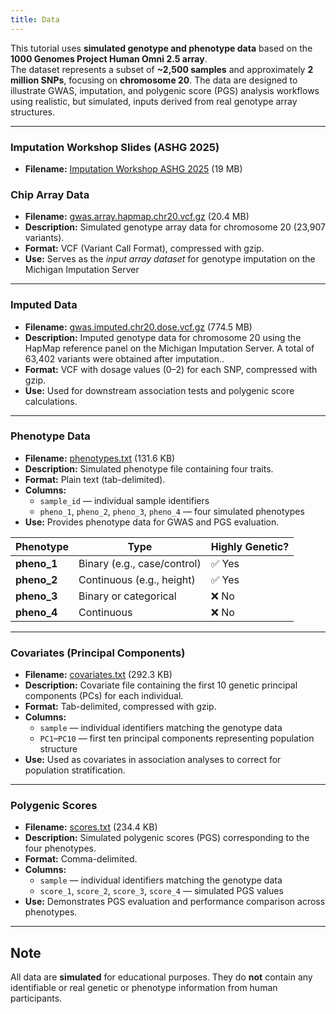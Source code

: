 ```yaml
---
title: Data
---
```


This tutorial uses **simulated genotype and phenotype data** based on the **1000 Genomes Project Human Omni 2.5 array**.  
The dataset represents a subset of **~2,500 samples** and approximately **2 million SNPs**, focusing on **chromosome 20**. The data are designed to illustrate GWAS, imputation, and polygenic score (PGS) analysis workflows using realistic, but simulated, inputs derived from real genotype array structures.

---

### Imputation Workshop Slides (ASHG 2025) 
* **Filename:** [Imputation Workshop ASHG 2025](https://genepi.i-med.ac.at/downloads/imputation/Imputation_Workshop_2025.pdf) (19 MB) 

### Chip Array Data

* **Filename:** [gwas.array.hapmap.chr20.vcf.gz](https://genepi.i-med.ac.at/downloads/imputation/gwas.array.hapmap.chr20.vcf.gz) (20.4 MB) 
* **Description:** Simulated genotype array data for chromosome 20 (23,907 variants).
* **Format:** VCF (Variant Call Format), compressed with gzip.
* **Use:** Serves as the *input array dataset* for genotype imputation on the Michigan Imputation Server

---

### Imputed Data

* **Filename:** [gwas.imputed.chr20.dose.vcf.gz](https://genepi.i-med.ac.at/downloads/imputation/gwas.imputed.chr20.dose.vcf.gz) (774.5 MB)
* **Description:** Imputed genotype data for chromosome 20 using the HapMap reference panel on the Michigan Imputation Server. A total of 63,402 variants were obtained after imputation..
* **Format:** VCF with dosage values (0–2) for each SNP, compressed with gzip.
* **Use:** Used for downstream association tests and polygenic score calculations.

---

### Phenotype Data

* **Filename:** [phenotypes.txt](https://genepi.i-med.ac.at/downloads/imputation/phenotypes.txt) (131.6 KB)
* **Description:** Simulated phenotype file containing four traits.
* **Format:** Plain text (tab-delimited).
* **Columns:**
  * `sample_id` — individual sample identifiers
  * `pheno_1`, `pheno_2`, `pheno_3`, `pheno_4` — four simulated phenotypes
* **Use:** Provides phenotype data for GWAS and PGS evaluation.

| Phenotype   | Type                        | Highly Genetic? |
| ----------- | --------------------------- | --------------- |
| **pheno_1** | Binary (e.g., case/control) | ✅ Yes           |
| **pheno_2** | Continuous (e.g., height)   | ✅ Yes           |
| **pheno_3** | Binary or categorical       | ❌ No            |
| **pheno_4** | Continuous                  | ❌ No            |

---

### Covariates (Principal Components)

* **Filename:** [covariates.txt](https://genepi.i-med.ac.at/downloads/imputation/covariates.txt) (292.3 KB)
* **Description:** Covariate file containing the first 10 genetic principal components (PCs) for each individual.
* **Format:** Tab-delimited, compressed with gzip.
* **Columns:**
  * `sample` — individual identifiers matching the genotype data
  * `PC1`–`PC10` — first ten principal components representing population structure
* **Use:** Used as covariates in association analyses to correct for population stratification.

---

### Polygenic Scores

* **Filename:** [scores.txt](https://genepi.i-med.ac.at/downloads/imputation/scores.txt) (234.4 KB)
* **Description:** Simulated polygenic scores (PGS) corresponding to the four phenotypes.
* **Format:** Comma-delimited.
* **Columns:**
  * `sample` — individual identifiers matching the genotype data
  * `score_1`, `score_2`, `score_3`, `score_4` — simulated PGS values
* **Use:** Demonstrates PGS evaluation and performance comparison across phenotypes.

---

## Note

All data are **simulated** for educational purposes. They do **not** contain any identifiable or real genetic or phenotype information from human participants.
